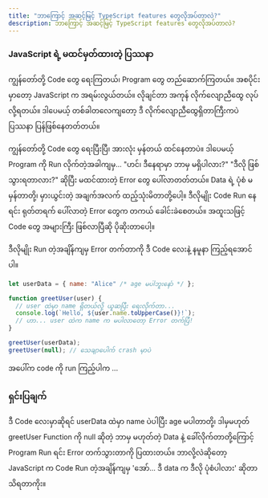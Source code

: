 ```yaml
---
title: "ဘာကြောင့် အဆင့်မြင့် TypeScript features တွေလိုအပ်တာလဲ?"
description: ဘာကြောင့် အဆင့်မြင့် TypeScript features တွေလိုအပ်တာလဲ?
---
```



### JavaScript ရဲဲ့ မထင်မှတ်ထားတဲ့ ပြဿနာ

ကျွန်တော်တို့ Code တွေ ရေးကြတယ်၊ Program တွေ တည်ဆောက်ကြတယ်။ အစပိုင်းမှာတော့ JavaScript က အရမ်းလွယ်တယ်။ လိုချင်တာ အကုန် လိုက်လျောညီထွေ လုပ်လို့ရတယ်။
ဒါပေမယ့် တစ်ခါတလေကျတော့ ဒီ လိုက်လျောညီထွေရှိတာကြီးကပဲ ပြဿနာ ပြန်ဖြစ်နေတတ်တယ်။

ကျွန်တော်တို့ Code တွေ ရေးပြီးပြီ၊ အားလုံး မှန်တယ် ထင်နေတာပဲ။ ဒါပေမယ့် Program ကို Run လိုက်တဲ့အခါကျမှ... "ဟင်၊ ဒီနေရာမှာ ဘာမှ မရှိပါလား?"
"ဒီလို ဖြစ်သွားရတာလား?" ဆိုပြီး မထင်ထားတဲ့ Error တွေ ပေါ်လာတတ်တယ်။ Data ရဲ့ ပုံစံ မမှန်တာတို့၊ မှားယွင်းတဲ့ အချက်အလက် ထည့်သုံးမိတာတို့ပေါ့။ ဒီလိုမျိုး Code Run နေရင်း ရုတ်တရက် ပေါ်လာတဲ့ Error တွေက တကယ် ခေါင်းခဲစေတယ်။ အထူးသဖြင့် Code တွေ အများကြီး ဖြစ်လာပြီဆို ပိုဆိုးတာပေါ့။

ဒီလိုမျိုး Run တဲ့အချိန်ကျမှ Error တက်တာကို ဒီ Code လေးနဲ့ နမူနာ ကြည့်ရအောင်ပါ။

```js
let userData = { name: "Alice" /* age မပါဘူးနော် */ };

function greetUser(user) {
  // user ထဲမှာ name ရှိတယ်လို့ ယူဆပြီး ရေးလိုက်တာ...
  console.log(`Hello, ${user.name.toUpperCase()}!`);
  // ဟာ... user ထဲက name က မပါလာတော့ Error တက်ပြီ!
}

greetUser(userData);
greetUser(null); // သေချာပေါက် crash မှာပဲ
```

အပေါ်က code ကို run ကြည့်ပါက ...

<ContentImage imgSrc={jsError} altText="JS error" />

### **ရှင်းပြချက်**

ဒီ Code လေးမှာဆိုရင် userData ထဲမှာ name ပဲပါပြီး age မပါတာတို့၊ ဒါမှမဟုတ် greetUser Function ကို null ဆိုတဲ့ ဘာမှ မဟုတ်တဲ့ Data နဲ့ ခေါ်လိုက်တာတို့ကြောင့် Program Run ရင်း Error တက်သွားတာကို ပြထားတယ်။ ဘာလို့လဲဆိုတော့ JavaScript က Code Run တဲ့အချိန်ကျမှ 'အော်... ဒီ data က ဒီလို ပုံစံပါလား' ဆိုတာ သိရတာကိုး။
